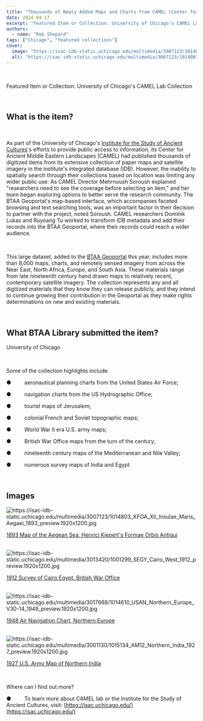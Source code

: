 ```yaml
---
title: "Thousands of Newly Added Maps and Charts from CAMEL (Center for Ancient Middle Eastern Landscapes) at the University of Chicago"
date: 2024-04-17
excerpt: "Featured Item or Collection: University of Chicago's CAMEL Lab Collection What is the item?"
authors:
  - name: "Rob Shepard"
tags: ["Chicago", "featured collections"]
cover:
  image: "https://isac-idb-static.uchicago.edu/multimedia/3007123/1014803_KFOA_XII_Insulae_Maris_Aegaei_1893_preview.1920x1200.jpg"
  alt: "https://isac-idb-static.uchicago.edu/multimedia/3007123/1014803_KFOA_XII_Insulae_Maris_Aegaei_1893_preview.1920x1200.jpg"
---
```


<br/>  

Featured Item or Collection:  University of Chicago's CAMEL Lab Collection

  <br/>  

## What is the item?

  <br/>  

As part of the University of Chicago's [Institute for the Study of Ancient Cultures](https://isac.uchicago.edu/)'s efforts to provide public access to information, its Center for Ancient Middle Eastern Landscapes (CAMEL) had published thousands of digitized items from its extensive collection   of paper maps and satellite imagery in the institute's integrated database (IDB). However, the inability to spatially search through their collections based on location was limiting any wider public use: As CAMEL Director Mehrnoush Soroush explained "researchers   need to see the coverage before selecting an item," and her team began exploring options to better serve the research community. The BTAA Geoportal's map-based interface, which accompanies faceted browsing and text searching tools, was an important factor   in their decision to partner with the project, noted Soroush. CAMEL researchers Dominik Lukas and Ruyoang Tu worked to transform IDB metadata and add their records into the BTAA Geoportal, where their records could reach a wider audience.

  <br/>  

This large dataset, added to the [BTAA Geoportal](https://geo.btaa.org) this year, includes more than 8,000 maps, charts, and remotely sensed imagery from across the Near East, North Africa, Europe, and South Asia. These materials range from late nineteenth century hand drawn maps   to relatively recent, contemporary satellite imagery. The collection represents any and all digitized materials that they know they can release publicly, and they intend to continue growing their contribution in the Geoportal as they make rights determinations   on new and existing materials.

  <br/>  

## What BTAA Library submitted the item?

 

University of Chicago

 <br/> 

Some of the collection highlights include

 

●     aeronautical planning charts from the United States Air Force;

 

●     navigation charts from the US Hydrographic Office;

 

●     tourist maps of Jerusalem;

 

●     colonial French and Soviet topographic maps;

 

●     World War II era U.S. army maps;

 

●     British War Office maps from the turn of the century;

 

●     nineteenth century maps of the Mediterranean and Nile Valley;

 

●     numerous survey maps of India and Egypt

  <br/>  

## Images

  <img alt="https://isac-idb-static.uchicago.edu/multimedia/3007123/1014803_KFOA_XII_Insulae_Maris_Aegaei_1893_preview.1920x1200.jpg" src="https://isac-idb-static.uchicago.edu/multimedia/3007123/1014803_KFOA_XII_Insulae_Maris_Aegaei_1893_preview.1920x1200.jpg"/> 

[1893 Map of the Aegean Sea, Henrici Kiepert's Formae Orbis Antiqui](https://geo.btaa.org/catalog/camel-1019502)

   <br/>   <img alt="https://isac-idb-static.uchicago.edu/multimedia/3013420/1001299_SEGY_Cairo_West_1912_preview.1920x1200.jpg" src="https://isac-idb-static.uchicago.edu/multimedia/3013420/1001299_SEGY_Cairo_West_1912_preview.1920x1200.jpg"/> 

[1912 Survey of Cairo Egypt, British War Office](https://geo.btaa.org/catalog/camel-1012701)

  <br/>  <img alt="https://isac-idb-static.uchicago.edu/multimedia/3017668/1014610_USAN_Northern_Europe_V30-14_1949_preview.1920x1200.jpg" src="https://isac-idb-static.uchicago.edu/multimedia/3017668/1014610_USAN_Northern_Europe_V30-14_1949_preview.1920x1200.jpg"/> 

[1948 Air Navigation Chart, Northern Europe](https://isac-idb.uchicago.edu/id/237474d8-7901-49bb-ac2f-5bba186869f2)

  <br/>   <img alt="https://isac-idb-static.uchicago.edu/multimedia/3001130/1015134_AM12_Northern_India_1927_preview.1920x1200.jpg" src="https://isac-idb-static.uchicago.edu/multimedia/3001130/1015134_AM12_Northern_India_1927_preview.1920x1200.jpg"/> 

[1927 U.S. Army Map of Northern India](https://geo.btaa.org/catalog/camel-1015134)

  <br/>  

Where can I find out more?

 

●     To learn more about CAMEL lab or the Institute for the Study of Ancient Cultures, visit:  [https://isac.uchicago.edu/](https://isac.uchicago.edu/)

  <br/>
